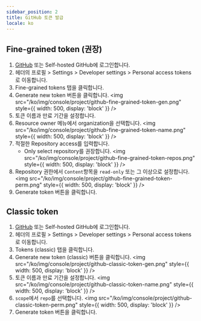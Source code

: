 ```yaml
---
sidebar_position: 2
title: GitHub 토큰 발급
locale: ko
---
```


## Fine-grained token (권장)

1. [GitHub](https://github.com) 또는 Self-hosted GitHub에 로그인합니다.
2. 헤더의 프로필 > Settings > Developer settings > Personal access tokens 로 이동합니다.
3. Fine-grained tokens 탭을 클릭합니다.
4. Generate new token 버튼을 클릭합니다.
   <img
     src="/ko/img/console/project/github-fine-grained-token-gen.png"
     style={{ width: 500, display: 'block' }}
   />
5. 토큰 이름과 만료 기간을 설정합니다.
6. Resource owner 메뉴에서 organization을 선택합니다.
   <img
     src="/ko/img/console/project/github-fine-grained-token-name.png"
     style={{ width: 500, display: 'block' }}
   />
7. 적절한 Repository access를 입력합니다.
   - Only select repository를 권장합니다.
     <img
       src="/ko/img/console/project/github-fine-grained-token-repos.png"
       style={{ width: 500, display: 'block' }}
     />
8. Repository 권한에서 `Content`항목을 `read-only` 또는 그 이상으로 설정합니다.
   <img
     src="/ko/img/console/project/github-fine-grained-token-perm.png"
     style={{ width: 500, display: 'block' }}
   />
9. Generate token 버튼을 클릭합니다.

## Classic token

1. [GitHub](https://github.com) 또는 Self-hosted GitHub에 로그인합니다.
2. 헤더의 프로필 > Settings > Developer settings > Personal access tokens 로 이동합니다.
3. Tokens (classic) 탭을 클릭합니다.
4. Generate new token (classic) 버튼을 클릭합니다.
   <img
     src="/ko/img/console/project/github-classic-token-gen.png"
     style={{ width: 500, display: 'block' }}
   />
5. 토큰 이름과 만료 기간을 설정합니다.
   <img
     src="/ko/img/console/project/github-classic-token-name.png"
     style={{ width: 500, display: 'block' }}
   />
6. `scope`에서 `repo`를 선택합니다.
   <img
     src="/ko/img/console/project/github-classic-token-perm.png"
     style={{ width: 500, display: 'block' }}
   />
7. Generate token 버튼을 클릭합니다.
